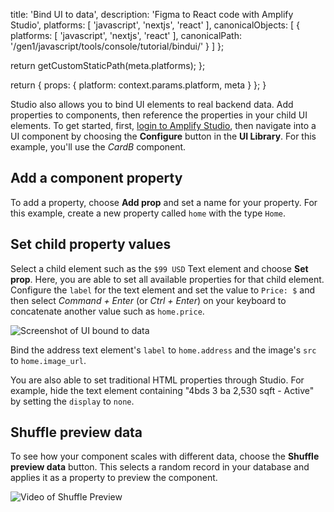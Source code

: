                   
  title: 'Bind UI to data',
  description: 'Figma to React code with Amplify Studio',
  platforms: [
    'javascript',
    'nextjs',
    'react'
  ],
  canonicalObjects: [
    {
      platforms: [
        'javascript',
        'nextjs',
        'react'
      ],
      canonicalPath: '/gen1/javascript/tools/console/tutorial/bindui/'
    }
  ]
};

  return getCustomStaticPath(meta.platforms);
};

  return {
    props: {
      platform: context.params.platform,
      meta
    }
  };
}
          

Studio also allows you to bind UI elements to real backend data. Add properties to components, then reference the properties in your child UI elements. To get started, first, [login to Amplify Studio](/gen1/[platform]/tools/console/adminui/start/#logging-in-and-creating-an-app), then navigate into a UI component by choosing the **Configure** button in the **UI Library**. For this example, you'll use the _CardB_ component.

## Add a component property

To add a property, choose **Add prop** and set a name for your property. For this example, create a new property called `home` with the type `Home`.

## Set child property values

Select a child element such as the `$99 USD` Text element and choose **Set prop**. Here, you are able to set all available properties for that child element. Configure the `label` for the text element and set the value to `Price: $` and then select _Command + Enter_ (or _Ctrl + Enter_) on your keyboard to concatenate another value such as `home.price`.

![Screenshot of UI bound to data](/images/studio/data-binding.png)

Bind the address text element's `label` to `home.address` and the image's `src` to `home.image_url`.

You are also able to set traditional HTML properties through Studio. For example, hide the text element containing "4bds 3 ba 2,530 sqft - Active" by setting the `display` to `none`.

## Shuffle preview data

To see how your component scales with different data, choose the **Shuffle preview data** button. This selects a random record in your database and applies it as a property to preview the component.

![Video of Shuffle Preview](/images/studio/shuffle-preview.gif)
